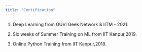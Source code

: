 ```yaml
---
title: "Certification"
---
```


1.  Deep Learning from GUVI Geek Network & IITM - 2021.

2.  Six weeks of Summer Training on ML from IIT Kanpur,2019.

3.  Online Python Training from IIT Kanpur,2019.